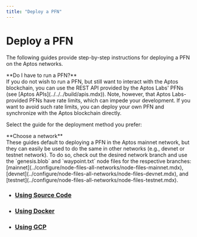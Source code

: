 ```yaml
---
title: "Deploy a PFN"
---
```





# Deploy a PFN

The following guides provide step-by-step instructions for deploying a PFN on the Aptos networks.

<Aside type="note">
**Do I have to run a PFN?**<br />
If you do not wish to run a PFN, but still want to interact with the Aptos blockchain, you can use the REST API
provided by the Aptos Labs' PFNs (see [Aptos APIs](../../../build/apis.mdx)). Note, however, that Aptos Labs-provided PFNs have rate
limits, which can impede your development. If you want to avoid such rate limits, you can deploy your own PFN
and synchronize with the Aptos blockchain directly.
</Aside>

Select the guide for the deployment method you prefer:

<Aside type="caution">
**Choose a network**<br />
These guides default to deploying a PFN in the Aptos mainnet network, but they can easily be used to do
the same in other networks (e.g., devnet or testnet network). To do so, check out the desired network branch
and use the `genesis.blob` and `waypoint.txt` node files for the respective branches:
[mainnet](../configure/node-files-all-networks/node-files-mainnet.mdx),
[devnet](../configure/node-files-all-networks/node-files-devnet.mdx), and
[testnet](../configure/node-files-all-networks/node-files-testnet.mdx).
</Aside>

- ### [Using Source Code](deployments/using-source-code.mdx)
- ### [Using Docker](deployments/using-docker.mdx)
- ### [Using GCP](deployments/using-gcp.mdx)
